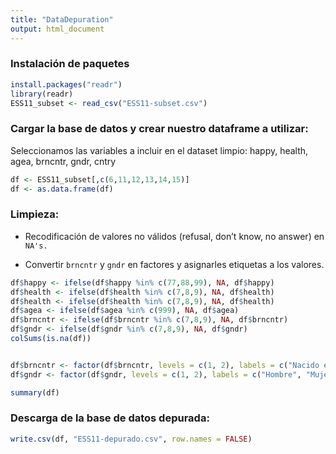 ```yaml
---
title: "DataDepuration"
output: html_document
---
```


### Instalación de paquetes

```r
install.packages("readr")
library(readr)
ESS11_subset <- read_csv("ESS11-subset.csv")

```

### Cargar la base de datos y crear nuestro dataframe a utilizar:

Seleccionamos las variables a incluir en el dataset limpio: happy, health, agea, brncntr, gndr, cntry

```r

df <- ESS11_subset[,c(6,11,12,13,14,15)]
df <- as.data.frame(df)

```

### Limpieza:

-   Recodificación de valores no válidos (refusal, don't know, no answer) en `NA's.`

-   Convertir `brncntr` y `gndr` en factores y asignarles etiquetas a los valores.

```r

df$happy <- ifelse(df$happy %in% c(77,88,99), NA, df$happy)
df$health <- ifelse(df$health %in% c(7,8,9), NA, df$health)
df$health <- ifelse(df$health %in% c(7,8,9), NA, df$health)
df$agea <- ifelse(df$agea %in% c(999), NA, df$agea)
df$brncntr <- ifelse(df$brncntr %in% c(7,8,9), NA, df$brncntr)
df$gndr <- ifelse(df$gndr %in% c(7,8,9), NA, df$gndr)
colSums(is.na(df))


df$brncntr <- factor(df$brncntr, levels = c(1, 2), labels = c("Nacido en el país", "No nacido en el país"))
df$gndr <- factor(df$gndr, levels = c(1, 2), labels = c("Hombre", "Mujer"))

summary(df)
```

### Descarga de la base de datos depurada:

```r
write.csv(df, "ESS11-depurado.csv", row.names = FALSE)

```

